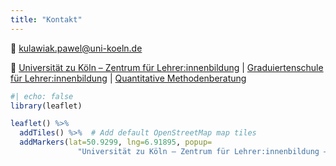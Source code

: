 ```yaml
---
title: "Kontakt"
---
```


📧 [kulawiak.pawel\@uni-koeln.de](mailto:kulawiak.pawel@uni-koeln.de)

🏫 [Universität zu Köln – Zentrum für Lehrer:innenbildung](https://zfl.uni-koeln.de/) | [Graduiertenschule für Lehrer:innenbildung](https://zfl.uni-koeln.de/graduiertenschule) | [Quantitative Methodenberatung](https://zfl.uni-koeln.de/graduiertenschule/die-graduiertenschule-auf-einen-blick/team)
 
```r
#| echo: false
library(leaflet)

leaflet() %>%
  addTiles() %>%  # Add default OpenStreetMap map tiles
  addMarkers(lat=50.9299, lng=6.91895, popup=
               "Universität zu Köln – Zentrum für Lehrer:innenbildung – Graduiertenschule für Lehrer:innenbildung, Besuchsadresse: Immermannstraße 49, 50931 Köln")
```
